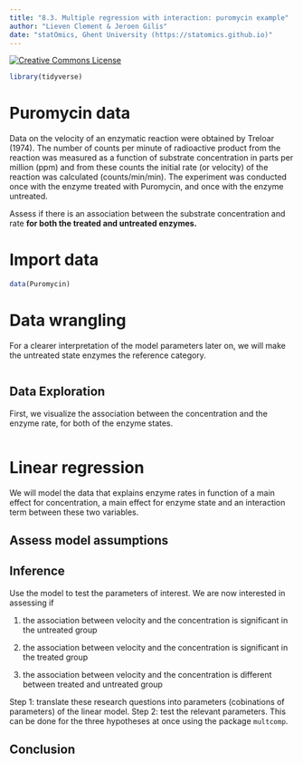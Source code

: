 ```yaml
---
title: "8.3. Multiple regression with interaction: puromycin example"
author: "Lieven Clement & Jeroen Gilis"
date: "statOmics, Ghent University (https://statomics.github.io)"
---
```


<a rel="license" href="https://creativecommons.org/licenses/by-nc-sa/4.0"><img alt="Creative Commons License" style="border-width:0" src="https://i.creativecommons.org/l/by-nc-sa/4.0/88x31.png" /></a>

```r
library(tidyverse)
```

# Puromycin data

Data on the velocity of an enzymatic reaction were obtained by Treloar (1974).
The number of counts per minute of radioactive product from the reaction was
measured as a function of substrate concentration in parts per million (ppm) and
from these counts the initial rate (or velocity) of the reaction was calculated (counts/min/min). The experiment was conducted once with the enzyme treated
with Puromycin, and once with the enzyme untreated.

Assess if there is an association between the substrate concentration and rate
**for both the treated and untreated enzymes.**

# Import data

```r
data(Puromycin)
```

# Data wrangling

For a clearer interpretation of the model parameters later on, we will make
the untreated state enzymes the reference category.

```r

```

## Data Exploration

First, we visualize the association between the concentration and the enzyme
rate, for both of the enzyme states.

```r

```

# Linear regression

We will model the data that explains enzyme rates in function of a main effect
for concentration, a main effect for enzyme state and an interaction term
between these two variables.

## Assess model assumptions

## Inference

Use the model to test the parameters of interest. We are now interested in
assessing if

1. the association between velocity and the concentration is significant in
the untreated group

2. the association between velocity and the concentration is significant in
the treated group

3. the association between velocity and the concentration is different between
treated and untreated group

Step 1: translate these research questions into parameters (cobinations of
parameters) of the linear model.
Step 2: test the relevant parameters. This can be done for the three hypotheses
at once using the package `multcomp`.

## Conclusion
